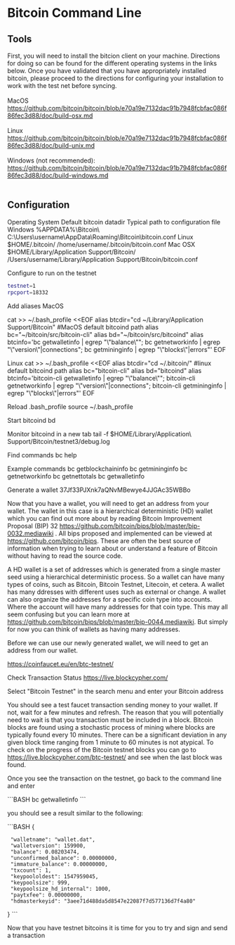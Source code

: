 =Bitcoin Command Line=
==Tools==
First, you will need to install the bitcion client on your machine.  Directions for doing so can be found for the different operating systems in the links below.  Once you have validated that you have appropriately installed bitcoin, please proceed to the directions for configuring your installation to work with the test net before syncing. <br /><br />

MacOS<br />
https://github.com/bitcoin/bitcoin/blob/e70a19e7132dac91b7948fcbfac086f86fec3d88/doc/build-osx.md<br /><br />
Linux<br />
https://github.com/bitcoin/bitcoin/blob/e70a19e7132dac91b7948fcbfac086f86fec3d88/doc/build-unix.md<br /><br />
Windows (not recommended):<br />
https://github.com/bitcoin/bitcoin/blob/e70a19e7132dac91b7948fcbfac086f86fec3d88/doc/build-windows.md<br /><br />

==Configuration==

Operating System	Default bitcoin datadir	Typical path to configuration file
Windows	 %APPDATA%\Bitcoin\	C:\Users\username\AppData\Roaming\Bitcoin\bitcoin.conf
Linux	$HOME/.bitcoin/	/home/username/.bitcoin/bitcoin.conf
Mac OSX	$HOME/Library/Application Support/Bitcoin/	/Users/username/Library/Application Support/Bitcoin/bitcoin.conf

Configure to run on the testnet
<source lang="bash">
testnet=1
rpcport=18332
</source>

Add aliases
MacOS

cat >> ~/.bash_profile <<EOF
alias btcdir="cd ~/Library/Application Support/Bitcoin" #MacOS default bitcoind path
alias bc="~/bitcoin/src/bitcoin-cli"
alias bd="~/bitcoin/src/bitcoind"
alias btcinfo='bc getwalletinfo | egrep "\"balance\""; bc getnetworkinfo | egrep "\"version\"|connections"; bc getmininginfo | egrep "\"blocks\"|errors"'
EOF

Linux
cat >> ~/.bash_profile <<EOF
alias btcdir="cd ~/.bitcoin/" #linux default bitcoind path
alias bc="bitcoin-cli"
alias bd="bitcoind"
alias btcinfo='bitcoin-cli getwalletinfo | egrep "\"balance\""; bitcoin-cli getnetworkinfo | egrep "\"version\"|connections"; bitcoin-cli getmininginfo | egrep "\"blocks\"|errors"'
EOF

Reload .bash_profile
source ~/.bash_profile

Start bitcoind
bd

Monitor bitcoind in a new tab
tail -f $HOME/Library/Application\ Support/Bitcoin/testnet3/debug.log

Find commands
bc help

Example commands
bc getblockchaininfo
bc getmininginfo
bc getnetworkinfo
bc getnettotals
bc getwalletinfo

Generate a wallet
37Jf33PJXnk7aQNvMBewye4JJGAc35WBBo

Now that you have a wallet, you will need to get an address from your wallet.  The wallet in this case is a hierarchical deterministic (HD) wallet which you can find out more about by reading Bitcoin Improvement Proposal (BIP) 32 https://github.com/bitcoin/bips/blob/master/bip-0032.mediawiki . All bips proposed and implemented can be viewed at https://github.com/bitcoin/bips.  These are often the best source of information when trying to learn about or understand a feature of Bitcoin without having to read the source code. 

A HD wallet is a set of addresses which is generated from a single master seed using a hierarchical deterministic process.  So a wallet can have many types of coins, such as Bitcoin, Bitcoin Testnet, Litecoin, et cetera.  A wallet has many ddresses with different uses such as external or change. A wallet can also organize the addresses for a specific coin type into accounts.  Where the account will have many addresses for that coin type.  This may all seem confusing but you can learn more at https://github.com/bitcoin/bips/blob/master/bip-0044.mediawiki.  But simply for now you can think of wallets as having many addresses.

Before we can use our newly generated wallet, we will need to get an address from our wallet.

https://coinfaucet.eu/en/btc-testnet/

Check Transaction Status
https://live.blockcypher.com/

Select "Bitcoin Testnet" in the search menu and enter your Bitcoin address

You should see a test faucet transaction sending money to your wallet.  If not, wait for a few minutes and refresh.  The reason that you will potentially need to wait is that you transaction must be included in a block.  Bitcoin blocks are found using a stochastic process of mining where blocks are typically found every 10 minutes.  There can be a significant deviation in any given block time ranging from 1 minute to 60 minutes is not atypical. To check on the progress of the Bitcoin testnet blocks you can go to https://live.blockcypher.com/btc-testnet/ and see when the last block was found.

Once you see the transaction on the testnet, go back to the command line and enter

```BASH
bc getwalletinfo
```

you should see a result similar to the following:

```BASH
{
  "walletname": "wallet.dat",
  "walletversion": 159900,
  "balance": 0.08203474,
  "unconfirmed_balance": 0.00000000,
  "immature_balance": 0.00000000,
  "txcount": 1,
  "keypoololdest": 1547959045,
  "keypoolsize": 999,
  "keypoolsize_hd_internal": 1000,
  "paytxfee": 0.00000000,
  "hdmasterkeyid": "3aee71d488da5d8547e22087f7d577136d7f4a80"
}
```

Now that you have testnet bitcoins it is time for you to try and sign and send a transaction
